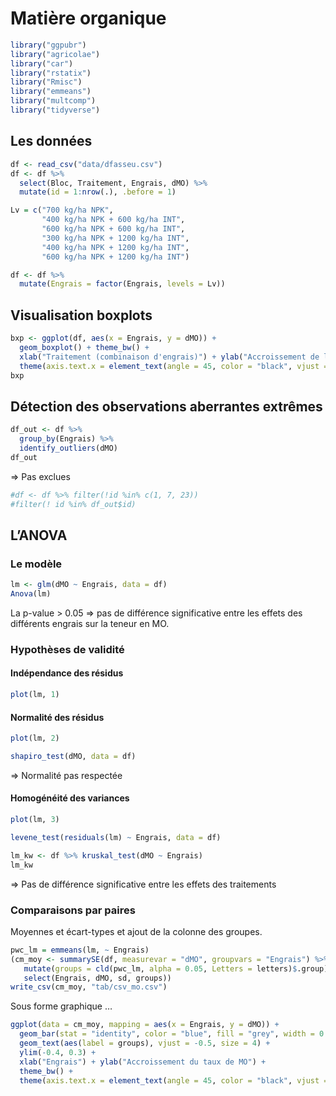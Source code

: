 
# Matière organique

```r
library("ggpubr")
library("agricolae")
library("car")
library("rstatix")
library("Rmisc")
library("emmeans")
library("multcomp")
library("tidyverse")
```

## Les données


```r
df <- read_csv("data/dfasseu.csv")
df <- df %>%
  select(Bloc, Traitement, Engrais, dMO) %>% 
  mutate(id = 1:nrow(.), .before = 1)
```

```r
Lv = c("700 kg/ha NPK", 
       "400 kg/ha NPK + 600 kg/ha INT", 
       "600 kg/ha NPK + 600 kg/ha INT", 
       "300 kg/ha NPK + 1200 kg/ha INT", 
       "400 kg/ha NPK + 1200 kg/ha INT", 
       "600 kg/ha NPK + 1200 kg/ha INT")

df <- df %>% 
  mutate(Engrais = factor(Engrais, levels = Lv))
```


## Visualisation boxplots

```r
bxp <- ggplot(df, aes(x = Engrais, y = dMO)) +
  geom_boxplot() + theme_bw() +
  xlab("Traitement (combinaison d'engrais)") + ylab("Accroissement de la teneur en MO") +
  theme(axis.text.x = element_text(angle = 45, color = "black", vjust = 1, hjust = 1))
bxp
```


## Détection des observations aberrantes extrêmes

```r
df_out <- df %>%
  group_by(Engrais) %>%
  identify_outliers(dMO)
df_out
```

=> Pas exclues

```r
#df <- df %>% filter(!id %in% c(1, 7, 23)) 
#filter(! id %in% df_out$id)
```


## L'ANOVA

### Le modèle

```r
lm <- glm(dMO ~ Engrais, data = df)
Anova(lm)
```

La p-value > 0.05 => pas de différence significative entre les effets des différents engrais sur la teneur en MO.

### Hypothèses de validité

#### Indépendance des résidus

```r
plot(lm, 1)
```

#### Normalité des résidus

```r
plot(lm, 2)
```

```r
shapiro_test(dMO, data = df)
```

=> Normalité pas respectée

#### Homogénéité des variances

```r
plot(lm, 3)
```

```r
levene_test(residuals(lm) ~ Engrais, data = df)
```

```r
lm_kw <- df %>% kruskal_test(dMO ~ Engrais)
lm_kw
```

=> Pas de différence significative entre les effets des traitements

### Comparaisons par paires

Moyennes et écart-types et ajout de la colonne des groupes.

```r
pwc_lm = emmeans(lm, ~ Engrais)
(cm_moy <- summarySE(df, measurevar = "dMO", groupvars = "Engrais") %>% 
   mutate(groups = cld(pwc_lm, alpha = 0.05, Letters = letters)$.group) %>% 
   select(Engrais, dMO, sd, groups))
write_csv(cm_moy, "tab/csv_mo.csv")
```

Sous forme graphique ...

```r
ggplot(data = cm_moy, mapping = aes(x = Engrais, y = dMO)) +
  geom_bar(stat = "identity", color = "blue", fill = "grey", width = 0.5) +
  geom_text(aes(label = groups), vjust = -0.5, size = 4) +
  ylim(-0.4, 0.3) +
  xlab("Engrais") + ylab("Accroissement du taux de MO") +
  theme_bw() +
  theme(axis.text.x = element_text(angle = 45, color = "black", vjust = 1, hjust = 1))
```











